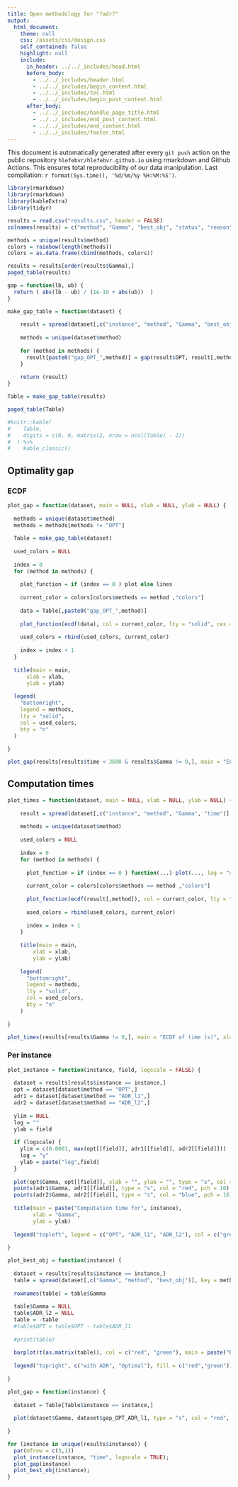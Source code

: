 ```yaml
---
title: Open methodology for "?adr?"
output: 
  html_document:
    theme: null
    css: /assets/css/design.css
    self_contained: false
    highlight: null
    include:
      in_header: ../../_includes/head.html
      before_body:
        - ../../_includes/header.html
        - ../../_includes/begin_content.html
        - ../../_includes/toc.html
        - ../../_includes/begin_post_content.html
      after_body: 
        - ../../_includes/handle_page_title.html
        - ../../_includes/end_post_content.html
        - ../../_includes/end_content.html
        - ../../_includes/footer.html
---
```


<div class="warning">This document is automatically generated after every `git push` action on the public repository `hlefebvr/hlefebvr.github.io` using rmarkdown and Github Actions. This ensures total reproducibility of our data manipulation. Last compilation: `r format(Sys.time(), '%d/%m/%y %H:%M:%S')`.</div>


```r
library(rmarkdown)
library(rmarkdown)
library(kableExtra)
library(tidyr)
```

```r
results = read.csv("results.csv", header = FALSE)
colnames(results) = c("method", "Gamma", "best_obj", "status", "reason", "time", "instance")
```

```r
methods = unique(results$method)
colors = rainbow(length(methods))
colors = as.data.frame(cbind(methods, colors))
```

```r
results = results[order(results$Gamma),]
paged_table(results)
```

```r
gap = function(lb, ub) {
  return ( abs(lb - ub) / (1e-10 + abs(ub))  )
}

make_gap_table = function(dataset) {
  
    result = spread(dataset[,c("instance", "method", "Gamma", "best_obj")], key = method, value = best_obj);
    
    methods = unique(dataset$method)
    
    for (method in methods) {
      result[paste0("gap_OPT_",method)] = gap(result$OPT, result[,method]) * 100
    }
    
    return (result)
}

Table = make_gap_table(results)

paged_table(Table)
```

```r
#knitr::kable(
#    Table,
#    digits = c(0, 0, matrix(2, nrow = ncol(Table) - 2))
#  ) %>%
#    kable_classic()
```

## Optimality gap

### ECDF

```r
plot_gap = function(dataset, main = NULL, xlab = NULL, ylab = NULL) {
  
  methods = unique(dataset$method)
  methods = methods[methods != "OPT"]
  
  Table = make_gap_table(dataset)
  
  used_colors = NULL
  
  index = 0
  for (method in methods) {
    
    plot_function = if (index == 0 ) plot else lines
    
    current_color = colors[colors$methods == method ,"colors"]
    
    data = Table[,paste0("gap_OPT_",method)]
    
    plot_function(ecdf(data), col = current_color, lty = "solid", cex = 0, main = "", xlab = "", ylab = "", ylim = c(0, 1))
    
    used_colors = rbind(used_colors, current_color)
    
    index = index + 1
  }
  
  title(main = main,
      xlab = xlab,
      ylab = ylab)
  
  legend(
    "bottomright",
    legend = methods,
    lty = "solid",
    col = used_colors,
    bty = "n"
  )
  
}

plot_gap(results[results$time < 3600 & results$Gamma != 0,], main = "ECDF of optimality gap", xlab = "optimality gap (%)", ylab = "portion of instances")

```

## Computation times

```r
plot_times = function(dataset, main = NULL, xlab = NULL, ylab = NULL) {
  
    result = spread(dataset[,c("instance", "method", "Gamma", "time")], key = method, value = time);   
    
    methods = unique(dataset$method)
    
    used_colors = NULL
    
    index = 0
    for (method in methods) {
      
      plot_function = if (index == 0 ) function(...) plot(..., log = "x") else lines
      
      current_color = colors[colors$methods == method ,"colors"]
      
      plot_function(ecdf(result[,method]), col = current_color, lty = "solid", cex = 0, main = "", xlab = "", ylab = "", xlim = c(1, 3600), ylim = c(0.001, 1))
      
      used_colors = rbind(used_colors, current_color)
      
      index = index + 1
    }
    
    title(main = main,
        xlab = xlab,
        ylab = ylab)
    
    legend(
      "bottomright",
      legend = methods,
      lty = "solid",
      col = used_colors,
      bty = "n"
    )
    
}

plot_times(results[results$Gamma != 0,], main = "ECDF of time (s)", xlab = "log time (s)", ylab = "portion of instances")

```

### Per instance

```r

plot_instance = function(instance, field, logscale = FALSE) {
  
  dataset = results[results$instance == instance,]
  opt = dataset[dataset$method == "OPT",]
  adr1 = dataset[dataset$method == "ADR_l1",]
  adr2 = dataset[dataset$method == "ADR_l2",]
  
  ylim = NULL
  log = ""
  ylab = field
  
  if (logscale) {
    ylim = c(0.0001, max(opt[[field]], adr1[[field]], adr2[[field]]))
    log = "y"
    ylab = paste("log",field)
  }
  
  plot(opt$Gamma, opt[[field]], xlab = "", ylab = "", type = "s", col = "green", ylim = ylim, log = log, pch = 16)
  points(adr1$Gamma, adr1[[field]], type = "s", col = "red", pch = 16)
  points(adr2$Gamma, adr2[[field]], type = "s", col = "blue", pch = 16)
  
  title(main = paste("Computation time for", instance),
        xlab = "Gamma",
        ylab = ylab)
  
  legend("topleft", legend = c("OPT", "ADR_l1", "ADR_l2"), col = c("green", "red", "blue"), pch = 16)
  
}

plot_best_obj = function(instance) {
  
  dataset = results[results$instance == instance,]
  table = spread(dataset[,c("Gamma", "method", "best_obj")], key = method, value = best_obj)
  
  rownames(table) = table$Gamma
  
  table$Gamma = NULL
  table$ADR_l2 = NULL
  table = -table
  #table$OPT = table$OPT - table$ADR_l1
  
  #print(table)
  
  barplot(t(as.matrix(table)), col = c("red", "green"), main = paste("Realized profit for", instance), beside = TRUE)
  
  legend("topright", c("with ADR", "Optimal"), fill = c("red","green"))
  
}

plot_gap = function(instance) {
  
  dataset = Table[Table$instance == instance,]
  
  plot(dataset$Gamma, dataset$gap_OPT_ADR_l1, type = "s", col = "red", xlab = "", ylab = "Gap (%)", main = paste("Optimality gap for", instance))
  
}

for (instance in unique(results$instance)) {
  par(mfrow = c(3,1))
  plot_instance(instance, "time", logscale = TRUE);
  plot_gap(instance)
  plot_best_obj(instance);
}


```



